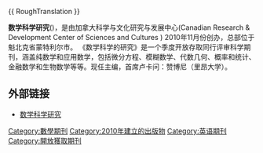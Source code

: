 {{refimprove|time=2013-04-26T02:15:45+00:00}}
{{ RoughTranslation }}

'''数学科学研究'''({{lang|en|Studies in Mathematical Sciences}})，是由加拿大科学与文化研究与发展中心(Canadian Research & Development Center of Sciences and Cultures ) 2010年11月份创办，总部位于魁北克省蒙特利尔市。 《数学科学的研究》是一个季度开放存取同行评审科学期刊，涵盖纯数学和应用数学，包括微分方程、模糊数学、代数几何、概率和统计、金融数学和生物数学等等。现任主编，首席卢卡问：赞博尼（里昂大学）。

== 外部链接 ==
*[http://www.cscanada.net/index.php/sms 数学科学研究] {{Wayback|url=http://www.cscanada.net/index.php/sms |date=20130424020149 }}

[[Category:數學期刊|Category:數學期刊]]
[[Category:2010年建立的出版物|Category:2010年建立的出版物]]
[[Category:英语期刊|Category:英语期刊]]
[[Category:開放獲取期刊|Category:開放獲取期刊]]